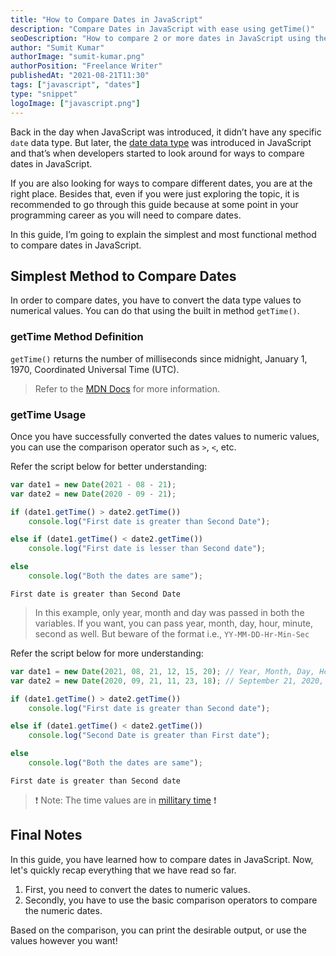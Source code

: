 ```yaml
---
title: "How to Compare Dates in JavaScript"
description: "Compare Dates in JavaScript with ease using getTime()"
seoDescription: "How to compare 2 or more dates in JavaScript using the getTime method. getTime definition and usage."
author: "Sumit Kumar"
authorImage: "sumit-kumar.png"
authorPosition: "Freelance Writer"
publishedAt: "2021-08-21T11:30"
tags: ["javascript", "dates"]
type: "snippet"
logoImage: ["javascript.png"]
---
```


Back in the day when JavaScript was introduced, it didn’t have any specific `date` data type. But later, the [date data type](https://developer.mozilla.org/en-US/docs/Web/JavaScript/Reference/Global_Objects/Date) was introduced in JavaScript and that’s when developers started to look around for ways to compare dates in JavaScript.

If you are also looking for ways to compare different dates, you are at the right place. Besides that, even if you were just exploring the topic, it is recommended to go through this guide because at some point in your programming career as you will need to compare dates.

In this guide, I’m going to explain the simplest and most functional method to compare dates in JavaScript.

## Simplest Method to Compare Dates

In order to compare dates, you have to convert the data type values to numerical values. You can do that using the built in method `getTime()`.

### getTime Method Definition

`getTime()` returns the number of milliseconds since midnight, January 1, 1970, Coordinated Universal Time (UTC).

> Refer to the [MDN Docs](https://developer.mozilla.org/en-US/docs/Web/JavaScript/Reference/Global_Objects/Date/getTime) for more information.

### getTime Usage

Once you have successfully converted the dates values to numeric values, you can use the comparison operator such as `>`, `<`, etc. 

Refer the script below for better understanding:

```javascript
var date1 = new Date(2021 - 08 - 21);
var date2 = new Date(2020 - 09 - 21);

if (date1.getTime() > date2.getTime())
    console.log("First date is greater than Second Date");

else if (date1.getTime() < date2.getTime())
    console.log("First date is lesser than Second date");

else
    console.log("Both the dates are same");
```

```bash:Output
First date is greater than Second Date
```

> In this example, only year, month and day was passed in both the variables. If you want, you can pass year, month, day, hour, minute, second as well. But beware of the format i.e., `YY-MM-DD-Hr-Min-Sec`

Refer the script below for more understanding:

```javascript
var date1 = new Date(2021, 08, 21, 12, 15, 20); // Year, Month, Day, Hour, Minute, Second
var date2 = new Date(2020, 09, 21, 11, 23, 18); // September 21, 2020, 11:23:18 AM

if (date1.getTime() > date2.getTime())
    console.log("First date is greater than Second date");

else if (date1.getTime() < date2.getTime())
    console.log("Second Date is greater than First date");

else
    console.log("Both the dates are same");
```

```bash:Output
First date is greater than Second date
```

> ❗ Note: The time values are in [millitary time](http://militarytimechart.com/) ❗

## Final Notes

In this guide, you have learned how to compare dates in JavaScript. Now, let's quickly recap everything that we have read so far. 

1. First, you need to convert the dates to numeric values. 
2. Secondly, you have to use the basic comparison operators to compare the numeric dates. 

Based on the comparison, you can print the desirable output, or use the values however you want!

